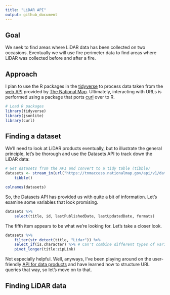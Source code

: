 ```yaml
---
title: "LiDAR API"
output: github_document
---
```


## Goal

We seek to find areas where LiDAR data has been collected on two occasions. Eventually we will use fire perimeter data to find areas where LiDAR was collected before and after a fire.

## Approach

I plan to use the R packages in the [tidyverse](https://www.tidyverse.org) to process data taken from the [web API](https://apps.nationalmap.gov/tnmaccess/#/) provided by [The National Map](https://apps.nationalmap.gov/lidar-explorer/#/). Ultimately, interacting with URLs is performed using a package that ports [curl](https://curl.se/) over to R.

```r

# Load R packages
library(tidyverse)
library(jsonlite)
library(curl)

```

## Finding a dataset

We'll need to look at LiDAR products eventually, but to illustrate the general principle, let's be thorough and use the Datasets API to track down the LiDAR data:

```r

# Get datasets from the API and convert to a tidy table (tibble)
datasets <- stream_in(url("https://tnmaccess.nationalmap.gov/api/v1/datasets")) %>%
    tibble()

colnames(datasets)

```

So, the Datasets API has provided us with quite a bit of information. Let's examine some variables that look promising.

```r

datasets %>%
    select(title, id, lastPublishedDate, lastUpdatedDate, formats)

```

The fifth item appears to be what we're looking for. Let's take a closer look.

```r

datasets %>%
    filter(str_detect(title, "Lidar")) %>%
    select_if(is.character) %>% # Can't combine different types of variables in the same column
    pivot_longer(title:zipLink)

```

Not especially helpful. Well, anyways, I've been playing around on the user-friendly [API for data products](https://apps.nationalmap.gov/tnmaccess/#/product) and have learned how to structure URL queries that way, so let's move on to that.

## Finding LiDAR data

